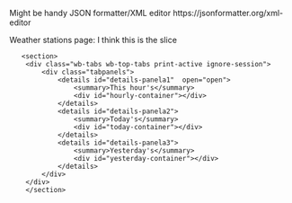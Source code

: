 

Might be handy
JSON formatter/XML editor  https://jsonformatter.org/xml-editor




Weather stations page: I think this is the slice

```
   <section>
    <div class="wb-tabs wb-top-tabs print-active ignore-session">
        <div class="tabpanels">
            <details id="details-panela1"  open="open">
                <summary>This hour's</summary>
                <div id="hourly-container"></div>
            </details>
            <details id="details-panela2">
                <summary>Today's</summary>
                <div id="today-container"></div>
            </details>
            <details id="details-panela3">
                <summary>Yesterday's</summary>
                <div id="yesterday-container"></div>
            </details>
        </div>
    </div>
    </section>
```

